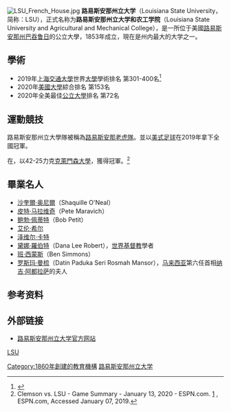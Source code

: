 {{noteTA
|T=zh-cn:路易斯安那州立大学; zh-tw:路易斯安那州立大學; zh-hk:路易斯安那州立大學;
|G1=USState
|1=zh-cn:路易斯安那州; zh-tw:路易斯安那州; zh-hk:路易斯安那州;
}}
{{Infobox university
 | image_name   = LSU North Gate sign.jpg
 | image_size   = 250px
 | caption      = 
 | name         = 路易斯安那州立大学和农工学院
 | native_name  = Louisiana State University and Agricultural and Mechanical College
 | established  = 1860<ref>{{cite web| url=http://www.lsu.edu/about/index.php| title=About LSU| date=2015-09-04| publisher=LSU Division of Strategic Communications| accessdate=2009-10-10| archive-date=2016-06-24| archive-url=https://web.archive.org/web/20160624071559/http://www.lsu.edu/about/index.php| dead-url=no}}</ref>
 | type = {{Plainlist|
* 旗艦州立大學<ref name="flagship1">{{cite news|url=http://www.lsu.edu/flagshipagenda/|title=LSU Flagship Agenda|publisher=Louisiana State University|date=2006-01-01|accessdate=2009-08-19|archive-date=2018-02-13|archive-url=https://web.archive.org/web/20180213074616/http://www.lsu.edu/flagshipagenda/|dead-url=no}}</ref>
* 贈海、赠地、赠空大學
 }}
 | endowment    = [[美元|$]]6.92億（2012）<ref>{{Cite web |url=http://www.nacubo.org/Documents/research/2011NCSEPublicTablesEndowmentMarketValues319.pdf |title=存档副本 |accessdate=2016-01-14 |archive-date=2012-09-15 |archive-url=https://wayback.archive-it.org/all/20120915211940/http://www.nacubo.org/Documents/research/2011NCSEPublicTablesEndowmentMarketValues319.pdf |dead-url=yes }}</ref>
 | president    = F. King Alexander
 | provost      = Richard Koubek
 | faculty      = 1,500<ref name="Louisiana State University">{{cite news | url=http://www.lsu.edu/about/index.php | title=About LSU | publisher=Louisiana State University | date=2015-09-04 | accessdate=2015-09-04 | archive-date=2016-06-24 | archive-url=https://web.archive.org/web/20160624071559/http://www.lsu.edu/about/index.php | dead-url=no }}</ref>
 | staff        = 5,000<ref name="Louisiana State University"/>
 | students     = 31,527<ref name="Enrollment 2015">{{cite web | url = https://apps.regents.state.la.us/Reports/Report.aspx?reportPath=/Penrl/FPENRLRPT | title = Preliminary Headcount Enrollment Summary | publisher = Louisiana Board of Regents | date = September 2015 | accessdate = 2015-10-19 | archive-url = https://web.archive.org/web/20190519173201/https://apps.regents.state.la.us/Reports/Report.aspx?reportPath=%2FPenrl%2FFPENRLRPT | archive-date = 2019-05-19 | dead-url = yes }}</ref>
 | undergrad    = 26,159<ref name="Enrollment 2015" />
 | postgrad     = 5,368<ref name="Enrollment 2015" />
 | city         = [[巴吞鲁日_(路易斯安那州)|巴吞鲁日]]
 | state        = [[路易斯安娜州|路易斯安娜州]]
 | country      = 美國
 | coor         = {{coord|30.4145|N|91.1783|W|region:US-LA_type:edu|display=inline,title}}
 | campus       = 都市，8.1 km²
 | free_label   =
 | free         =
 | athletics    = [[NCAA|NCAA]] Division I [[Football_Bowl_Subdivision|FBS]] – [[Southeastern_Conference|SEC]]
 | mascot       =Mike the Tiger
 | nickname     = Tigers & Lady Tigers
 | colors       = 紫色和金色<ref>{{cite web|url=http://www.lsu.edu/stratcomm/logo.php|title=Logos and Style Guidelines|date=2015-05-20|publisher=LSU Office of Communications and University Relations|accessdate=2015-09-17|deadurl=yes|archiveurl=https://web.archive.org/web/20150914072600/http://www.lsu.edu/stratcomm/logo.php|archivedate=2015-09-14}}</ref><br/>{{color box|#461D7C}} {{color box|#FDD023}}
 | affiliations = {{Plainlist|
* [[Louisiana_State_University_System|LSU System]]
* [[Universities_Research_Association|URA]]
* [[Association_of_Public_and_Land-grant_Universities|APLU]]
* [[Oak_Ridge_Associated_Universities|ORAU]]
* [[Southeastern_Universities_Research_Association|SURA]]
 }}
 | website      = {{URL|www.lsu.edu}}
 | logo         = [[File:Louisiana_State_University_(logo).svg|137px]]
}}
[[File:LSU_French_House.jpg|thumb]]
'''路易斯安那州立大学'''（Louisiana State University，简称：LSU），正式名称为'''路易斯安那州立大学和农工学院'''（Louisiana State University and Agricultural and Mechanical College），是一所位于美國[[路易斯安那州|路易斯安那州]][[巴吞鲁日_(路易斯安那州)|巴吞鲁日]]的公立大學，1853年成立，現在是州内最大的大学之一。

==學術==
{{Infobox US university ranking
| USNWR_NU = 153
| ARWU_N = 95-116
| ARWU_W = 301-400
| Forbes = 212
| THES_W = 501–550
| Wamo_NU = 185
}}
* 2019年[[上海交通大學|上海交通大學]]世界[[大學|大學]]學術排名 第301-400名<ref>{{Cite web |url=http://www.shanghairanking.cn/World-University-Rankings/Louisiana-State-University---Baton-Rouge.html |title=世界大學學術排名 |access-date=2014-09-24 |archive-url=https://web.archive.org/web/20141007182408/http://www.shanghairanking.cn/World-University-Rankings/Louisiana-State-University---Baton-Rouge.html |archive-date=2014-10-07 |dead-url=yes }}</ref>
* 2020年[[美國大學|美國大學]]綜合排名 第153名
* 2020年全美最佳[[公立大學|公立大學]]排名 第72名

==運動競技==
路易斯安那州立大學隊被稱為[[路易斯安那老虎隊|路易斯安那老虎隊]]。並以[[美式足球|美式足球]]在2019年拿下全國冠軍。

在{{le|2019賽季冠軍賽中|2020 College Football Playoff National Championship}}，以42-25力克[[克萊門森大學|克萊門森大學]]，獲得冠軍。<ref>Clemson vs. LSU - Game Summary - January 13, 2020 - ESPN.com. [https://www.espn.com/college-football/game?gameId=401135295] {{Wayback|url=https://www.espn.com/college-football/game?gameId=401135295 |date=20201207103209 }}, ESPN.com, Accessed January 07, 2019.</ref>


==畢業名人==
* [[沙奎爾·奥尼爾|沙奎爾·奥尼爾]]（Shaquille O'Neal）
* [[皮特·马拉维奇|皮特·马拉维奇]]（Pete Maravich）
* [[鲍勃·佩蒂特|鲍勃·佩蒂特]]（Bob Petit）
* [[艾伦·希尔|艾伦·希尔]] 
* [[泽维尔·卡特|泽维尔·卡特]] 
* [[黛娜·羅伯特|黛娜·羅伯特]]（Dana Lee Robert），[[世界基督教|世界基督教]]學者
* [[班·西蒙斯|班·西蒙斯]]（Ben Simmons）
*[[罗斯玛·曼梳|罗斯玛·曼梳]]（Datin Paduka Seri Rosmah Mansor），[[马来西亚|马来西亚]]第六任首相[[纳吉·阿都拉萨|纳吉·阿都拉萨]]的夫人

== 参考资料 ==
{{reflist}}

==外部链接==
* [http://www.lsu.edu/ 路易斯安那州立大学官方网站] {{Wayback|url=http://www.lsu.edu/ |date=20160830185720 }}

{{东南联盟}}
{{美国东南大学研究协会}}
[[分类:路易斯安那州大学|LSU]]
[[Category:1860年創建的教育機構|Category:1860年創建的教育機構]]
[[Category:路易斯安那州立大学|]]